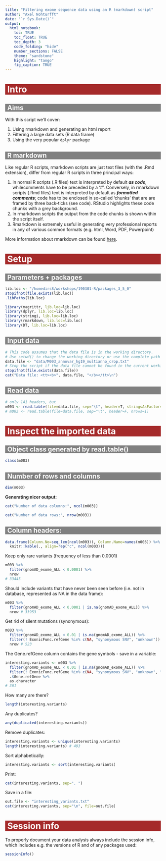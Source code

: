 ```yaml
---
title: "Filtering exome sequence data using an R (markdown) script"
author: "Axel Nohturfft"
date: "`r Sys.Date()`"
output: 
  html_notebook:
    toc: TRUE
    toc_float: TRUE
    toc_depth: 3
    code_folding: "hide"
    number_sections: FALSE
    theme: "sandstone"
    highlight: "tango"
    fig_caption: TRUE
---
```


<style>
h1 {background: brown;color: white;padding-left: 7px;}
h2 {background: grey;color: white;padding-left: 7px;}
h3 {color: brown;}
</style>

# Intro  
## Aims  
With this script we'll cover:  

1. Using rmarkdown and generating an html report  
2. Filtering a large data sets (R data frame)  
3. Using the very popular `dplyr` package  

## R markdown  
Like regular R scripts, rmarkdown scripts are just text files (with the .Rmd extension), differ from regular R scripts in three principal ways:  

1. In normal R scripts (.R files) text is interpreted by default _**as code**_, whilecomments have to be preceded by a '#'. Conversely, in rmarkdown scripts (.Rmd files) text is interpreted by default as _**formatted comments**_; code has to be enclosed in so-called 'chunks' that are are framed by three back-ticks (see code). RStudio highlights these code chunks with a grey background.  
2. In rmarkdown scripts the output from the code chunks is shown within the script itself.  
3. Rmarkdown is extremely useful in generating very professional reports in any of various common formats (e.g. html, Word, PDF, Powerpoint)  


More information about rmarkdown can be found [here](https://rmarkdown.rstudio.com/).  

# Setup  
## Parameters + packages  
```r
lib.loc <- "/homedirs8/workshops/190301-R/packages_3_5_0"
stopifnot(file.exists(lib.loc))
.libPaths(lib.loc)
```

```r
library(magrittr, lib.loc=lib.loc)
library(dplyr, lib.loc=lib.loc)
library(stringi, lib.loc=lib.loc)
library(rmarkdown, lib.loc=lib.loc)
library(DT, lib.loc=lib.loc)
```


## Input data  
```r
# This code assumes that the data file is in the working directory.
# Use setwd() to change the working directory or use the complete path to the data file below.
data.file <- "data/M003_annovar_hg19_multianno_crop.txt"
# Stop the script if the data file cannot be found in the current working directory:
stopifnot(file.exists(data.file))
cat("Data file: <tt><b>", data.file, "</b></tt>\n")
```

## Read data  
```r
# only 141 headers, but
m003 <- read.table(file=data.file, sep="\t", header=T, stringsAsFactors = FALSE)
# m003 <- read.table(file=data.file, sep="\t", header=F, nrows=1)
```

# Inspect the imported data  
## Object class generated by read.table()  
```r
class(m003)
```

## Number of rows and columns  
```r
dim(m003)
```

**Generating nicer output:**  
```r
cat("Number of data columns:", ncol(m003))
```

```r
cat("Number of data rows:", nrow(m003))
```


## Column headers:  
```r
data.frame(Column.No=seq_len(ncol(m003)), Column.Name=names(m003)) %>%
  knitr::kable(., align=rep("c", ncol(m003)))
```


Keep only rare variants (frequency of less than 0.0001)  
```r
m003 %>% 
  filter(gnomAD_exome_ALL < 0.0001) %>% 
  nrow
# 33445
```

Should include variants that have never been seen before (i.e. not in database, represented as NA in the data frame):
```r
m003 %>% 
  filter(gnomAD_exome_ALL < 0.0001 | is.na(gnomAD_exome_ALL)) %>% 
  nrow # 33953
```

Get rid of silent mutations (synonymous):
```r
m003 %>% 
  filter(gnomAD_exome_ALL < 0.01 | is.na(gnomAD_exome_ALL)) %>% 
  filter(! ExonicFunc.refGene %in% c(NA, "synonymous SNV", "unknown")) %>% 
  nrow # 523
```

The Gene.refGene column contains the gene symbols - save in a variable:
```r
interesting.variants <- m003 %>% 
  filter(gnomAD_exome_ALL < 0.01 | is.na(gnomAD_exome_ALL)) %>% 
  filter(! ExonicFunc.refGene %in% c(NA, "synonymous SNV", "unknown", "nonframeshift insertion", "nonframeshift deletion" )) %>% 
  .$Gene.refGene %>% 
  as.character
# 361
```

How many are there?
```r
length(interesting.variants)
```

Any duplicates?
```r
any(duplicated(interesting.variants))
```

Remove duplicates:
```r
interesting.variants <- unique(interesting.variants)
length(interesting.variants) # 493
```

Sort alphabetically:
```r
interesting.variants <- sort(interesting.variants)
```

Print:
```r
cat(interesting.variants, sep=", ")
```

Save in a file:
```r
out.file <- "interesting_variants.txt"
cat(interesting.variants, sep="\n", file=out.file)
```


# Session info  
To properly document your data analysis always include the session info, which includes e.g. the versions of R and of any packages used:  
```r
sessionInfo()
```

